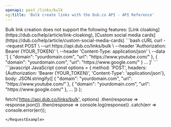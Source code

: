 ```yaml
---
openapi: post /links/bulk
og:title: 'Bulk create links with the Dub.co API - API Reference'
---
```


<Warning>
  Bulk link creation does not support the following features: [Link
  cloaking](https://dub.co/help/article/link-cloaking),
  [Custom social media cards](https://dub.co/help/article/custom-social-media-cards)
</Warning>

<RequestExample>
```bash cURL
curl --request POST \
  --url https://api.dub.co/links/bulk \
  --header 'Authorization: Bearer {YOUR_TOKEN}' \
  --header 'Content-Type: application/json' \
  --data '[
    {
      "domain": "yourdomain.com",
      "url": "https://www.youtube.com/"
    },
    {
      "domain": "yourdomain.com",
      "url": "https://www.google.com/"
    }
    ...
  ]'
```
```javascript JavaScript
const options = {
  method: 'POST',
  headers: {Authorization: 'Bearer {YOUR_TOKEN}', 'Content-Type': 'application/json'},
  body: JSON.stringify([
    {
      "domain": "yourdomain.com",
      "url": "https://www.youtube.com/"
    },
    {
      "domain": "yourdomain.com",
      "url": "https://www.google.com/"
    },
    ...
  ])
};

fetch('https://api.dub.co/links/bulk', options)
  .then(response => response.json())
  .then(response => console.log(response))
  .catch(err => console.error(err));
```
</RequestExample>
